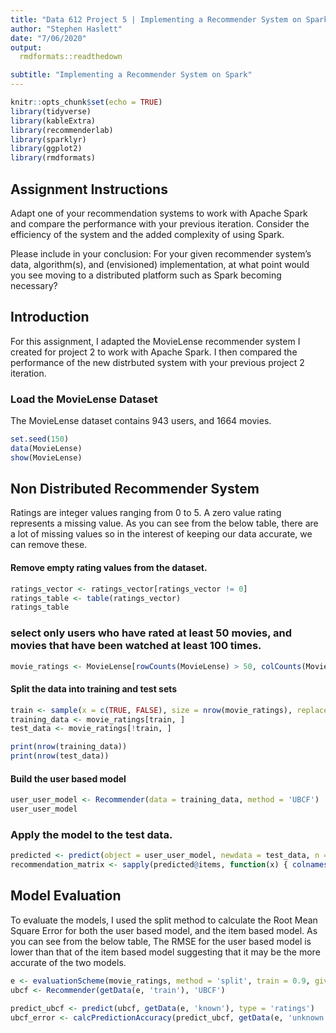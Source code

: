 ```yaml
---
title: "Data 612 Project 5 | Implementing a Recommender System on Spark"
author: "Stephen Haslett"
date: "7/06/2020"
output:
  rmdformats::readthedown

subtitle: "Implementing a Recommender System on Spark"
---
```


```r
knitr::opts_chunk$set(echo = TRUE)
library(tidyverse)
library(kableExtra)
library(recommenderlab)
library(sparklyr)
library(ggplot2)
library(rmdformats)
```

## Assignment Instructions
Adapt one of your recommendation systems to work with Apache Spark and compare the performance with your previous iteration.
Consider the efficiency of the system and the added complexity of using Spark.

Please include in your conclusion: For your given recommender system’s data, algorithm(s), and (envisioned) implementation, at
what point would you see moving to a distributed platform such as Spark becoming necessary?

## Introduction
For this assignment, I adapted the MovieLense recommender system I created for project 2 to work with Apache Spark. I then compared the performance
of the new distrbuted system with your previous project 2 iteration.

### Load the MovieLense Dataset
The MovieLense dataset contains 943 users, and 1664 movies.
```r
set.seed(150)
data(MovieLense)
show(MovieLense)
```

## Non Distributed Recommender System

Ratings are integer values ranging from 0 to 5. A zero value rating represents a missing value. As you can see from the below table,
there are a lot of missing values so in the interest of keeping our data accurate, we can remove these.

#### Remove empty rating values from the dataset.

```r
ratings_vector <- ratings_vector[ratings_vector != 0]
ratings_table <- table(ratings_vector)
ratings_table
```

### select only users who have rated at least 50 movies, and movies that have been watched at least 100 times.

```r
movie_ratings <- MovieLense[rowCounts(MovieLense) > 50, colCounts(MovieLense) > 100]
```

#### Split the data into training and test sets
```r
train <- sample(x = c(TRUE, FALSE), size = nrow(movie_ratings), replace = TRUE, prob = c(0.8, 0.2))
training_data <- movie_ratings[train, ]
test_data <- movie_ratings[!train, ]

print(nrow(training_data))
print(nrow(test_data))
```

#### Build the user based model
```r
user_user_model <- Recommender(data = training_data, method = 'UBCF')
user_user_model
```

### Apply the model to the test data.
```r
predicted <- predict(object = user_user_model, newdata = test_data, n = 6)
recommendation_matrix <- sapply(predicted@items, function(x) { colnames(movie_ratings)[x] })
```

## Model Evaluation
To evaluate the models, I used the split method to calculate the Root Mean Square Error for both the user based model,
and the item based model. As you can see from the below table, The RMSE for the user based model is lower than that of the item based
model suggesting that it may be the more accurate of the two models.

```r
e <- evaluationScheme(movie_ratings, method = 'split', train = 0.9, given = 15)
ubcf <- Recommender(getData(e, 'train'), 'UBCF')

predict_ubcf <- predict(ubcf, getData(e, 'known'), type = 'ratings')
ubcf_error <- calcPredictionAccuracy(predict_ubcf, getData(e, 'unknown'))
```
